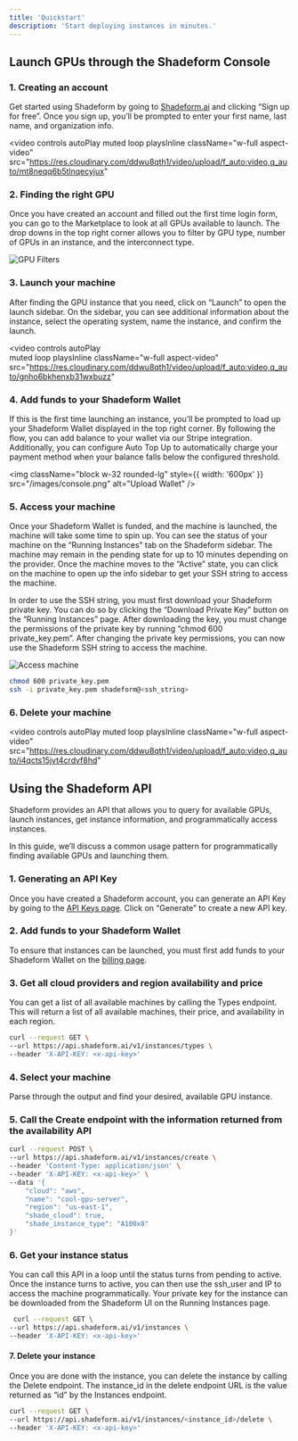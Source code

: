 ```yaml
---
title: 'Quickstart'
description: 'Start deploying instances in minutes.'
---
```


## Launch GPUs through the Shadeform Console

### 1. Creating an account  

Get started using Shadeform by going to [Shadeform.ai](https://shadeform.ai) and clicking “Sign up for free”. Once you sign up, you’ll be prompted to enter your first name, last name, and organization info.

<video
  controls
  autoPlay
  muted
  loop
  playsInline
  className="w-full aspect-video"
  src="https://res.cloudinary.com/ddwu8qth1/video/upload/f_auto:video,q_auto/mt8neqq6b5tlnqecyjux"
></video>
### 2. Finding the right GPU

Once you have created an account and filled out the first time login form, you can go to the Marketplace to look at all GPUs available to launch. The drop downs in the top right corner allows you to filter by GPU type, number of GPUs in an instance, and the interconnect type. 

![GPU Filters](/images/platform-filter.png)
### 3. Launch your machine

After finding the GPU instance that you need, click on “Launch” to open the launch sidebar. On the sidebar, you can see additional information about the instance, select the operating system, name the instance, and confirm the launch.

<video
  controls 
  autoPlay   
  muted 
  loop
  playsInline
  className="w-full aspect-video"
  src="https://res.cloudinary.com/ddwu8qth1/video/upload/f_auto:video,q_auto/gnho6bkhenxb31wxbuzz"
></video>

### 4. Add funds to your Shadeform Wallet

If this is the first time launching an instance, you’ll be prompted to load up your Shadeform Wallet displayed in the top right corner. By following the flow, you can add balance to your wallet via our Stripe integration. Additionally, you can configure Auto Top Up to automatically charge your payment method when your balance falls below the configured threshold.

<img
  className="block w-32 rounded-lg" 
  style={{ width: '600px' }}
  src="/images/console.png"
  alt="Upload Wallet"
/>

### 5. Access your machine

Once your Shadeform Wallet is funded, and the machine is launched, the machine will take some time to spin up. You can see the status of your machine on the “Running Instances” tab on the Shadeform sidebar. The machine may remain in the pending state for up to 10 minutes depending on the provider. Once the machine moves to the “Active” state, you can click on the machine to open up the info sidebar to get your SSH string to access the machine.

In order to use the SSH string, you must first download your Shadeform private key. You can do so by clicking the “Download Private Key” button on the “Running Instances” page. After downloading the key, you must change the permissions of the private key by running “chmod 600 private_key.pem”. After changing the private key permissions, you can now use the Shadeform SSH string to access the machine.

![Access machine](/images/running.png)

```bash
chmod 600 private_key.pem
ssh -i private_key.pem shadeform@<ssh_string>
```

### 6. Delete your machine

<video
  controls
  autoPlay
  muted
  loop
  playsInline
  className="w-full aspect-video"
  src="https://res.cloudinary.com/ddwu8qth1/video/upload/f_auto:video,q_auto/i4qcts15jyt4crdvf8hd"
></video>

## Using the Shadeform API

Shadeform provides an API that allows you to query for available GPUs, launch instances, get instance information, and programmatically access instances.

In this guide, we’ll discuss a common usage pattern for programmatically finding available GPUs and launching them.

### 1. Generating an API Key

Once you have created a Shadeform account, you can generate an API Key by going to the [API Keys page](https://platform.shadeform.ai/settings/api). Click on “Generate” to create a new API key.

### 2. Add funds to your Shadeform Wallet

To ensure that instances can be launched, you must first add funds to your Shadeform Wallet on the [billing page](https://platform.shadeform.ai/settings/billing).

### 3. Get all cloud providers and region availability and price
You can get a list of all available machines by calling the Types endpoint. This will return a list of all available machines, their price, and availability in each region.

```bash
curl --request GET \
--url https://api.shadeform.ai/v1/instances/types \
--header 'X-API-KEY: <x-api-key>'
```

### 4. Select your machine
Parse through the output and find your desired, available GPU instance.


### 5. Call the Create endpoint with the information returned from the availability API

```bash
curl --request POST \
--url https://api.shadeform.ai/v1/instances/create \
--header 'Content-Type: application/json' \
--header 'X-API-KEY: <x-api-key>' \
--data '{
    "cloud": "aws",
    "name": "cool-gpu-server",
    "region": "us-east-1",
    "shade_cloud": true,
    "shade_instance_type": "A100x8"
}'
```


### 6. Get your instance status
You can call this API in a loop until the status turns from pending to active. Once the instance turns to active, you can then use the ssh_user and IP to access the machine programmatically. Your private key for the instance can be downloaded from the Shadeform UI on the Running Instances page.

```bash
 curl --request GET \
--url https://api.shadeform.ai/v1/instances \
--header 'X-API-KEY: <x-api-key>'
```

#### 7. Delete your instance
Once you are done with the instance, you can delete the instance by calling the Delete endpoint. The instance_id in the delete endpoint URL is the value returned as “id” by the Instances endpoint.

```bash
curl --request GET \
--url https://api.shadeform.ai/v1/instances/<instance_id>/delete \
--header 'X-API-KEY: <x-api-key>'
```
